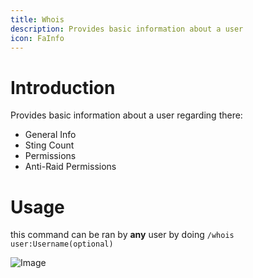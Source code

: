 ```yaml
---
title: Whois
description: Provides basic information about a user
icon: FaInfo
---
```


# Introduction

Provides basic information about a user regarding there:

- General Info
- Sting Count
- Permissions
- Anti-Raid Permissions

# Usage

this command can be ran by **any** user by doing `/whois user:Username(optional)`

![Image](/whois.png)
